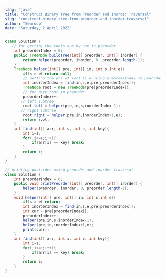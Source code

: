 ```yaml
---
lang: "java"
title: "Construct Binary Tree from Preorder and Inorder Traversal"
slug: "construct-binary-tree-from-preorder-and-inorder-traversal"
author: "Swaroop"
date: "Saturday, 2 April 2022"
---
```

```java
class Solution {
   // for getting the roots one by one in preorder
    int preorderIndex = 0;
    public TreeNode buildTree(int[] preorder, int[] inorder) {
        return helper(preorder, inorder, 0, preorder.length-1);
    }
    TreeNode helper(int[] pre, int[] in, int s,int e){
        if(s > e) return null;
        // getting the pos of root (i.e using preorderIndex in preorder array) in inorder array gives its left and right subtree
        int inorderIndex = find(in,s,e,pre[preorderIndex]);
        TreeNode root = new TreeNode(pre[preorderIndex]);
        // for next root in preorder
        preorderIndex++;
       // left subtree
        root.left = helper(pre,in,s,inorderIndex-1);
       // right subtree
        root.right = helper(pre,in,inorderIndex+1,e);
        return root;
    }
    int find(int[] arr, int s, int e, int key){
        int i=s;
        for(;i<=e;i++){
            if(arr[i] == key) break;
        }
        return i;
    }
}

// printing postorder using preorder and inorder traversal
class Solution {
    int preorderIndex = 0;
    public void printPreorder(int[] preorder, int[] inorder) {
        helper(preorder, inorder, 0, preorder.length-1);
    }
    void helper(int[] pre, int[] in, int s,int e){
        if(s > e) return;
        int inorderIndex = find(in,s,e,pre[preorderIndex]);
        int cur = pre[preorderIndex]);
        preorderIndex++;
        helper(pre,in,s,inorderIndex-1);
        helper(pre,in,inorderIndex+1,e);
        print(curr);
    }
    int find(int[] arr, int s, int e, int key){
        int i=s;
        for(;i<=e;i++){
            if(arr[i] == key) break;
        }
        return i;
    }
}
```